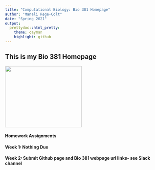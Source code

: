 ```yaml
---
title: "Computational Biology: Bio 381 Homepage"
author: "Manali Rege-Colt"
date: "Spring 2021"
output: 
  prettydoc::html_pretty:
    theme: cayman
    highlight: github
---
```



## This is my Bio 381 Homepage

<img src="IMG_0690.jpg" width = "250" height ="200" />

#### Homework Assignments

#### Week 1: **Nothing Due**

#### Week 2: Submit Github page and Bio 381 webpage url links- see Slack channel

